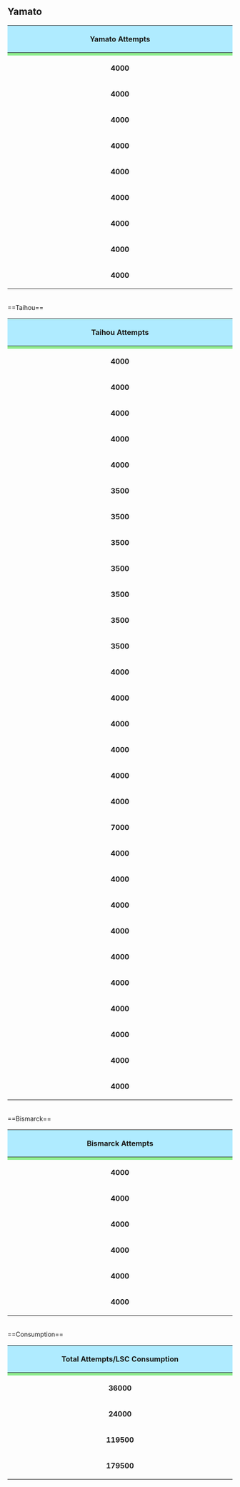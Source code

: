 ==Yamato==
{| class="wikitable" style="margin: 1em auto 1em auto;"
! colspan="15" style="text-align:center;background-color:#AFEBFF;width:2000px;"|Yamato Attempts
|-
! style="text-align:center;width:50px;border-color:black;background-color:lightgreen;"|{{Fuel}}
! style="text-align:center;width:50px;border-color:black;background-color:lightgreen;"|{{Ammo}}
! style="text-align:center;width:50px;border-color:black;background-color:lightgreen;"|{{Steel}}
! style="text-align:center;width:50px;border-color:black;background-color:lightgreen;"|{{Bauxite}}
! style="text-align:center;width:50px;border-color:black;background-color:lightgreen;"|'''Dev. Mat'''
! style="text-align:center;width:150px;border-color:black;background-color:lightgreen;"|Result
! style="text-align:center;width:150px;border-color:black;background-color:lightgreen;"|Flagship
|-
| style="text-align:center;" |'''4000'''
| style="text-align:center;" |'''6000'''
| style="text-align:center;" |'''6000'''
| style="text-align:center;" |'''3000'''
| style="text-align:center;" |'''20'''
| style="text-align:center;width:160px;height:40px;" |[[File:Kirishima_card.jpg]]
| style="text-align:center;width:160px;height:40px;" |[[File:Haruna_kai2_card.jpg]]
|-
| style="text-align:center;" |'''4000'''
| style="text-align:center;" |'''6000'''
| style="text-align:center;" |'''6000'''
| style="text-align:center;" |'''3000'''
| style="text-align:center;" |'''20'''
| style="text-align:center;width:160px;height:40px;" |[[File:Yamashiro_card.jpg]]
| style="text-align:center;width:160px;height:40px;" |[[File:Yuudachi_kai2_card.jpg]]
|-
| style="text-align:center;" |'''4000'''
| style="text-align:center;" |'''6000'''
| style="text-align:center;" |'''6000'''
| style="text-align:center;" |'''3000'''
| style="text-align:center;" |'''20'''
| style="text-align:center;width:160px;height:40px;" |[[File:I-401_card.png]]
| style="text-align:center;width:160px;height:40px;" |[[File:Yuudachi_kai2_card.jpg]]
|-
| style="text-align:center;" |'''4000'''
| style="text-align:center;" |'''6000'''
| style="text-align:center;" |'''6000'''
| style="text-align:center;" |'''3000'''
| style="text-align:center;" |'''20'''
| style="text-align:center;width:160px;height:40px;" |[[File:Ise_card.jpeg]]
| style="text-align:center;width:160px;height:40px;" |[[File:Yuudachi_kai2_card.jpg]]
|-
| style="text-align:center;" |'''4000'''
| style="text-align:center;" |'''6000'''
| style="text-align:center;" |'''6000'''
| style="text-align:center;" |'''3000'''
| style="text-align:center;" |'''20'''
| style="text-align:center;width:160px;height:40px;" |[[File:Mutsu_card.jpg]]
| style="text-align:center;width:160px;height:40px;" |[[File:Shigure_kai2_card.jpg]]
|-
| style="text-align:center;" |'''4000'''
| style="text-align:center;" |'''6000'''
| style="text-align:center;" |'''6000'''
| style="text-align:center;" |'''3000'''
| style="text-align:center;" |'''20'''
| style="text-align:center;width:160px;height:40px;" |[[File:Kumano_card.png]]
| style="text-align:center;width:160px;height:40px;" |[[File:Shigure_kai2_card.jpg]]
|-
| style="text-align:center;" |'''4000'''
| style="text-align:center;" |'''6000'''
| style="text-align:center;" |'''6000'''
| style="text-align:center;" |'''3000'''
| style="text-align:center;" |'''20'''
| style="text-align:center;width:160px;height:40px;" |[[File:Mutsu_card.jpg]]
| style="text-align:center;width:160px;height:40px;" |[[File:Nagato_kai_card.jpg]]
|-
| style="text-align:center;" |'''4000'''
| style="text-align:center;" |'''6000'''
| style="text-align:center;" |'''6000'''
| style="text-align:center;" |'''3000'''
| style="text-align:center;" |'''20'''
| style="text-align:center;width:160px;height:40px;" |[[File:Yamashiro_card.jpg]]
| style="text-align:center;width:160px;height:40px;" |[[File:Nagato_kai_card.jpg]]
|-
| style="text-align:center;" |'''4000'''
| style="text-align:center;" |'''6000'''
| style="text-align:center;" |'''6000'''
| style="text-align:center;" |'''3000'''
| style="text-align:center;" |'''20'''
| style="text-align:center;width:160px;height:40px;" |[[File:Yamato_card.png]]
| style="text-align:center;width:160px;height:40px;" |[[File:Kongou_kai2_card.jpg]]
|}
<br/>
==Taihou==
{| class="wikitable" style="margin: 1em auto 1em auto;"
! colspan="15" style="text-align:center;background-color:#AFEBFF;width:2000px;"|Taihou Attempts
|-
! style="text-align:center;width:50px;border-color:black;background-color:lightgreen;"|{{Fuel}}
! style="text-align:center;width:50px;border-color:black;background-color:lightgreen;"|{{Ammo}}
! style="text-align:center;width:50px;border-color:black;background-color:lightgreen;"|{{Steel}}
! style="text-align:center;width:50px;border-color:black;background-color:lightgreen;"|{{Bauxite}}
! style="text-align:center;width:50px;border-color:black;background-color:lightgreen;"|'''Dev. Mat'''
! style="text-align:center;width:150px;border-color:black;background-color:lightgreen;"|Result
! style="text-align:center;width:150px;border-color:black;background-color:lightgreen;"|Flagship
|-
| style="text-align:center;" |'''4000'''
| style="text-align:center;" |'''2000'''
| style="text-align:center;" |'''5000'''
| style="text-align:center;" |'''5500'''
| style="text-align:center;" |'''20'''
| style="text-align:center;width:160px;height:40px;" |[[File:Kaga_card.jpg]]
| style="text-align:center;width:160px;height:40px;" |[[File:Yamato_card.png]]
|-
| style="text-align:center;" |'''4000'''
| style="text-align:center;" |'''2000'''
| style="text-align:center;" |'''5000'''
| style="text-align:center;" |'''5500'''
| style="text-align:center;" |'''20'''
| style="text-align:center;width:160px;height:40px;" |[[File:Akagi_card.jpg]]
| style="text-align:center;width:160px;height:40px;" |[[File:Shoukaku_card.png]]
|-
| style="text-align:center;" |'''4000'''
| style="text-align:center;" |'''2000'''
| style="text-align:center;" |'''5000'''
| style="text-align:center;" |'''5500'''
| style="text-align:center;" |'''20'''
| style="text-align:center;width:160px;height:40px;" |[[File:Kaga_card.jpg]]
| style="text-align:center;width:160px;height:40px;" |[[File:Yamashiro_kai_card.jpg]]
|-
| style="text-align:center;" |'''4000'''
| style="text-align:center;" |'''2000'''
| style="text-align:center;" |'''5000'''
| style="text-align:center;" |'''5500'''
| style="text-align:center;" |'''20'''
| style="text-align:center;width:160px;height:40px;" |[[File:Souryuu_card.jpg]]
| style="text-align:center;width:160px;height:40px;" |[[File:Haruna_kai2_card.jpg]]
|-
| style="text-align:center;" |'''4000'''
| style="text-align:center;" |'''2000'''
| style="text-align:center;" |'''5000'''
| style="text-align:center;" |'''6000'''
| style="text-align:center;" |'''20'''
| style="text-align:center;width:160px;height:40px;" |[[File:Maruyu_card.jpg]]
| style="text-align:center;width:160px;height:40px;" |[[File:Souryuu kai2 card.jpg]]
|-
| style="text-align:center;" |'''3500'''
| style="text-align:center;" |'''3500'''
| style="text-align:center;" |'''6000'''
| style="text-align:center;" |'''6000'''
| style="text-align:center;" |'''20'''
| style="text-align:center;width:160px;height:40px;" |[[File:Ryuujou card.png]]
| style="text-align:center;width:160px;height:40px;" |[[File:Akagi Kai Card.jpg]]
|-
| style="text-align:center;" |'''3500'''
| style="text-align:center;" |'''3500'''
| style="text-align:center;" |'''6000'''
| style="text-align:center;" |'''6000'''
| style="text-align:center;" |'''20'''
| style="text-align:center;width:160px;height:40px;" |[[File:Souryuu card.jpg]]
| style="text-align:center;width:160px;height:40px;" |[[File:Katsuragi card.png]]
|-
| style="text-align:center;" |'''3500'''
| style="text-align:center;" |'''3500'''
| style="text-align:center;" |'''6000'''
| style="text-align:center;" |'''6000'''
| style="text-align:center;" |'''20'''
| style="text-align:center;width:160px;height:40px;" |[[File:Hiryuu card.jpg]]
| style="text-align:center;width:160px;height:40px;" |[[File:Shoukaku kai card.jpg]]
|-
| style="text-align:center;" |'''3500'''
| style="text-align:center;" |'''3500'''
| style="text-align:center;" |'''6000'''
| style="text-align:center;" |'''6000'''
| style="text-align:center;" |'''20'''
| style="text-align:center;width:160px;height:40px;" |[[File:Hiyou card.png]]
| style="text-align:center;width:160px;height:40px;" |[[File:Zuikaku kai card.jpg]]
|-
| style="text-align:center;" |'''3500'''
| style="text-align:center;" |'''3500'''
| style="text-align:center;" |'''6000'''
| style="text-align:center;" |'''6000'''
| style="text-align:center;" |'''20'''
| style="text-align:center;width:160px;height:40px;" |[[File:Fusou card.jpeg]]
| style="text-align:center;width:160px;height:40px;" |[[File:Katsuragi card.png]]
|-
| style="text-align:center;" |'''3500'''
| style="text-align:center;" |'''3500'''
| style="text-align:center;" |'''6000'''
| style="text-align:center;" |'''6000'''
| style="text-align:center;" |'''20'''
| style="text-align:center;width:160px;height:40px;" |[[File:Kaga card.jpg]]
| style="text-align:center;width:160px;height:40px;" |[[File:Akagi card.jpg]]
|-
| style="text-align:center;" |'''3500'''
| style="text-align:center;" |'''3500'''
| style="text-align:center;" |'''6000'''
| style="text-align:center;" |'''6000'''
| style="text-align:center;" |'''20'''
| style="text-align:center;width:160px;height:40px;" |[[File:Souryuu card.jpg]]
| style="text-align:center;width:160px;height:40px;" |[[File:Kaga card.jpg]]
|-
| style="text-align:center;" |'''4000'''
| style="text-align:center;" |'''2000'''
| style="text-align:center;" |'''5000'''
| style="text-align:center;" |'''6000'''
| style="text-align:center;" |'''20'''
| style="text-align:center;width:160px;height:40px;" |[[File:Shouhou Card.png]]
| style="text-align:center;width:160px;height:40px;" |[[File:Kaga card.jpg]]
|-
| style="text-align:center;" |'''4000'''
| style="text-align:center;" |'''2000'''
| style="text-align:center;" |'''5000'''
| style="text-align:center;" |'''5500'''
| style="text-align:center;" |'''20'''
| style="text-align:center;width:160px;height:40px;" |[[File:Zuikaku card.jpg]]
| style="text-align:center;width:160px;height:40px;" |[[File:Shoukaku kai card.jpg]]
|-
| style="text-align:center;" |'''4000'''
| style="text-align:center;" |'''2000'''
| style="text-align:center;" |'''5000'''
| style="text-align:center;" |'''5500'''
| style="text-align:center;" |'''20'''
| style="text-align:center;width:160px;height:40px;" |[[File:Maruyu card.png]]
| style="text-align:center;width:160px;height:40px;" |[[File:Shoukaku kai card.jpg]]
|-
| style="text-align:center;" |'''4000'''
| style="text-align:center;" |'''2000'''
| style="text-align:center;" |'''5000'''
| style="text-align:center;" |'''5500'''
| style="text-align:center;" |'''20'''
| style="text-align:center;width:160px;height:40px;" |[[File:Akitsumaru card.jpg]]
| style="text-align:center;width:160px;height:40px;" |[[File:Shoukaku kai card.jpg]]
|-
| style="text-align:center;" |'''4000'''
| style="text-align:center;" |'''2000'''
| style="text-align:center;" |'''5000'''
| style="text-align:center;" |'''5500'''
| style="text-align:center;" |'''20'''
| style="text-align:center;width:160px;height:40px;" |[[File:Hiyou card.png]]
| style="text-align:center;width:160px;height:40px;" |[[File:Shoukaku kai card.jpg]]
|-
| style="text-align:center;" |'''4000'''
| style="text-align:center;" |'''2000'''
| style="text-align:center;" |'''5000'''
| style="text-align:center;" |'''5500'''
| style="text-align:center;" |'''20'''
| style="text-align:center;width:160px;height:40px;" |[[File:Souryuu card.jpg]]
| style="text-align:center;width:160px;height:40px;" |[[File:Shoukaku kai card.jpg]]
|-
| style="text-align:center;" |'''7000'''
| style="text-align:center;" |'''7000'''
| style="text-align:center;" |'''7000'''
| style="text-align:center;" |'''7000'''
| style="text-align:center;" |'''20'''
| style="text-align:center;width:160px;height:40px;" |[[File:Akitsumaru card.jpg]]
| style="text-align:center;width:160px;height:40px;" |[[File:Bismarck drei card.png]]
|-
| style="text-align:center;" |'''4000'''
| style="text-align:center;" |'''2000'''
| style="text-align:center;" |'''5000'''
| style="text-align:center;" |'''7000'''
| style="text-align:center;" |'''1'''
| style="text-align:center;width:160px;height:40px;" |[[File:Ryuujou card.png]]
| style="text-align:center;width:160px;height:40px;" |[[File:Shoukaku kai card.jpg]]
|-
| style="text-align:center;" |'''4000'''
| style="text-align:center;" |'''2000'''
| style="text-align:center;" |'''5000'''
| style="text-align:center;" |'''7000'''
| style="text-align:center;" |'''1'''
| style="text-align:center;width:160px;height:40px;" |[[File:Akagi card.jpg]]
| style="text-align:center;width:160px;height:40px;" |[[File:Kongou kai2 card.jpg]]
|-
| style="text-align:center;" |'''4000'''
| style="text-align:center;" |'''2000'''
| style="text-align:center;" |'''5000'''
| style="text-align:center;" |'''7000'''
| style="text-align:center;" |'''1'''
| style="text-align:center;width:160px;height:40px;" |[[File:Junyou card.png]]
| style="text-align:center;width:160px;height:40px;" |[[File:Akagi Kai Card.jpg]]
|-
| style="text-align:center;" |'''4000'''
| style="text-align:center;" |'''2000'''
| style="text-align:center;" |'''5000'''
| style="text-align:center;" |'''5200'''
| style="text-align:center;" |'''20'''
| style="text-align:center;width:160px;height:40px;" |[[File:Shoukaku card.png]]
| style="text-align:center;width:160px;height:40px;" |[[File:Zuikaku kai card.jpg]]
|-
| style="text-align:center;" |'''4000'''
| style="text-align:center;" |'''2000'''
| style="text-align:center;" |'''5000'''
| style="text-align:center;" |'''5200'''
| style="text-align:center;" |'''20'''
| style="text-align:center;width:160px;height:40px;" |[[File:Akagi card.jpg]]
| style="text-align:center;width:160px;height:40px;" |[[File:Kongou kai2 card.jpg]]
|-
| style="text-align:center;" |'''4000'''
| style="text-align:center;" |'''4000'''
| style="text-align:center;" |'''5000'''
| style="text-align:center;" |'''5200'''
| style="text-align:center;" |'''20'''
| style="text-align:center;width:160px;height:40px;" |[[File:Akagi card.jpg]]
| style="text-align:center;width:160px;height:40px;" |[[File:Haruna kai2 card.jpg]]
|-
| style="text-align:center;" |'''4000'''
| style="text-align:center;" |'''2000'''
| style="text-align:center;" |'''5000'''
| style="text-align:center;" |'''5200'''
| style="text-align:center;" |'''20'''
| style="text-align:center;width:160px;height:40px;" |[[File:Hiyou card.png]]
| style="text-align:center;width:160px;height:40px;" |[[File:Akagi card.jpg]]
|-
| style="text-align:center;" |'''4000'''
| style="text-align:center;" |'''2000'''
| style="text-align:center;" |'''5000'''
| style="text-align:center;" |'''5200'''
| style="text-align:center;" |'''20'''
| style="text-align:center;width:160px;height:40px;" |[[File:Hiyou card.png]]
| style="text-align:center;width:160px;height:40px;" |[[File:Hiyou card.png]]
|-
| style="text-align:center;" |'''4000'''
| style="text-align:center;" |'''2000'''
| style="text-align:center;" |'''5000'''
| style="text-align:center;" |'''5200'''
| style="text-align:center;" |'''20'''
| style="text-align:center;width:160px;height:40px;" |[[File:Kaga card.jpg]]
| style="text-align:center;width:160px;height:40px;" |[[File:Hiyou card.png]]
|-
| style="text-align:center;" |'''4000'''
| style="text-align:center;" |'''2000'''
| style="text-align:center;" |'''5000'''
| style="text-align:center;" |'''5200'''
| style="text-align:center;" |'''20'''
| style="text-align:center;width:160px;height:40px;" |[[File:Taihou card.png]]
| style="text-align:center;width:160px;height:40px;" |[[File:Kaga card.jpg]]
|}
<br/>
==Bismarck==
{| class="wikitable" style="margin: 1em auto 1em auto;"
! colspan="15" style="text-align:center;background-color:#AFEBFF;width:2000px;"|Bismarck Attempts
|-
! style="text-align:center;width:50px;border-color:black;background-color:lightgreen;"|{{Fuel}}
! style="text-align:center;width:50px;border-color:black;background-color:lightgreen;"|{{Ammo}}
! style="text-align:center;width:50px;border-color:black;background-color:lightgreen;"|{{Steel}}
! style="text-align:center;width:50px;border-color:black;background-color:lightgreen;"|{{Bauxite}}
! style="text-align:center;width:50px;border-color:black;background-color:lightgreen;"|'''Dev. Mat'''
! style="text-align:center;width:150px;border-color:black;background-color:lightgreen;"|Result
! style="text-align:center;width:150px;border-color:black;background-color:lightgreen;"|Flagship
|-
| style="text-align:center;" |'''4000'''
| style="text-align:center;" |'''6000'''
| style="text-align:center;" |'''7000'''
| style="text-align:center;" |'''2000'''
| style="text-align:center;" |'''20'''
| style="text-align:center;width:160px;height:40px;" |[[File:Hyuuga_card.jpeg]]
| style="text-align:center;width:160px;height:40px;" |[[File:Z1_card.jpg]]
|-
| style="text-align:center;" |'''4000'''
| style="text-align:center;" |'''6000'''
| style="text-align:center;" |'''7000'''
| style="text-align:center;" |'''2000'''
| style="text-align:center;" |'''20'''
| style="text-align:center;width:160px;height:40px;" |[[File:Hiei_card.jpg]]
| style="text-align:center;width:160px;height:40px;" |[[File:Murakumo_kai_card.jpg]] '''(epic fail)'''
|-
| style="text-align:center;" |'''4000'''
| style="text-align:center;" |'''6000'''
| style="text-align:center;" |'''7000'''
| style="text-align:center;" |'''2000'''
| style="text-align:center;" |'''20'''
| style="text-align:center;width:160px;height:40px;" |[[File:Ise_card.jpeg]]
| style="text-align:center;width:160px;height:40px;" |[[File:Z1_card.jpg]]
|-
| style="text-align:center;" |'''4000'''
| style="text-align:center;" |'''6000'''
| style="text-align:center;" |'''7000'''
| style="text-align:center;" |'''2000'''
| style="text-align:center;" |'''20'''
| style="text-align:center;width:160px;height:40px;" |[[File:Hyuuga_card.jpeg]]
| style="text-align:center;width:160px;height:40px;" |[[File:Z1_card.jpg]]
|-
| style="text-align:center;" |'''4000'''
| style="text-align:center;" |'''6000'''
| style="text-align:center;" |'''7000'''
| style="text-align:center;" |'''2000'''
| style="text-align:center;" |'''20'''
| style="text-align:center;width:160px;height:40px;" |[[File:Kongou_card.jpg]]
| style="text-align:center;width:160px;height:40px;" |[[File:Z1_card.jpg]]
|-
| style="text-align:center;" |'''4000'''
| style="text-align:center;" |'''6000'''
| style="text-align:center;" |'''7000'''
| style="text-align:center;" |'''2000'''
| style="text-align:center;" |'''20'''
| style="text-align:center;width:160px;height:40px;" |[[File:Bismarck_card.png]]
| style="text-align:center;width:160px;height:40px;" |[[File:Z1_card.jpg]]
|}
<br/>
==Consumption==
{| class="wikitable" style="margin: 1em auto 1em auto;"
! colspan="15" style="text-align:center;background-color:#AFEBFF;width:2000px;"|Total Attempts/LSC Consumption
|-
! style="text-align:center;width:50px;border-color:black;background-color:lightgreen;"|{{Fuel}}
! style="text-align:center;width:50px;border-color:black;background-color:lightgreen;"|{{Ammo}}
! style="text-align:center;width:50px;border-color:black;background-color:lightgreen;"|{{Steel}}
! style="text-align:center;width:50px;border-color:black;background-color:lightgreen;"|{{Bauxite}}
! style="text-align:center;width:50px;border-color:black;background-color:lightgreen;"|'''Dev. Mat'''
! style="text-align:center;width:150px;border-color:black;background-color:lightgreen;"|Target
! style="text-align:center;width:150px;border-color:black;background-color:lightgreen;"|Total Attempts
|-
| style="text-align:center;" |'''36000'''
| style="text-align:center;" |'''54000'''
| style="text-align:center;" |'''54000'''
| style="text-align:center;" |'''27000'''
| style="text-align:center;" |'''180'''
| style="text-align:center;width:160px;height:40px;" |[[File:Yamato card.png]]
| style="text-align:center;" |'''9'''
|-
| style="text-align:center;" |'''24000'''
| style="text-align:center;" |'''36000'''
| style="text-align:center;" |'''42000'''
| style="text-align:center;" |'''12000'''
| style="text-align:center;" |'''120'''
| style="text-align:center;width:160px;height:40px;" |[[File:Bismarck card.png]]
| style="text-align:center;" |'''6'''
|-
| style="text-align:center;" |'''119500'''
| style="text-align:center;" |'''77500'''
| style="text-align:center;" |'''159000'''
| style="text-align:center;" |'''173100'''
| style="text-align:center;" |'''543'''
| style="text-align:center;width:160px;height:40px;" |[[File:Taihou card.png]]
| style="text-align:center;" |'''29'''  
|-
| style="text-align:center;" |'''179500'''
| style="text-align:center;" |'''167500'''
| style="text-align:center;" |'''255000'''
| style="text-align:center;" |'''212100'''
| style="text-align:center;" |'''843'''
| style="text-align:center;width:160px;height:40px;" colspan="2"| Total Attempts: '''44'''
|}